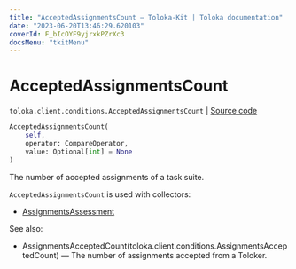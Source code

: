 ```yaml
---
title: "AcceptedAssignmentsCount — Toloka-Kit | Toloka documentation"
date: "2023-06-20T13:46:29.620103"
coverId: F_bIcOYF9yjrxkPZrXc3
docsMenu: "tkitMenu"
---
```


# AcceptedAssignmentsCount

`toloka.client.conditions.AcceptedAssignmentsCount` | [Source code](https://github.com/Toloka/toloka-kit/blob/v1.2.0/src/client/conditions.py#L82)

```python
AcceptedAssignmentsCount(
    self,
    operator: CompareOperator,
    value: Optional[int] = None
)
```

The number of accepted assignments of a task suite.

`AcceptedAssignmentsCount` is used with collectors:
- [AssignmentsAssessment](/docs/toloka-kit/reference/toloka.client.collectors.AssignmentsAssessment)

See also:
- AssignmentsAcceptedCount(toloka.client.conditions.AssignmentsAcceptedCount) — The number of assignments accepted from a Toloker.